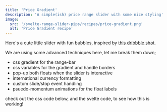 ```yaml
---
title: 'Price Gradient'
description: 'A simple(ish) price range slider with some nice styling'
image:
  src: '/svelte-range-slider-pips/recipes/price-gradient.png'
  alt: 'Price Gradient recipe'
---
```






Here's a cute little slider with fun bubbles, inspired by [<Icon name="la:dribbble" /> this dribbble shot](https://dribbble.com/shots/2056202-Range-Selection-with-Frequency-Chart).

We are using some advanced techniques here, let me break them down;
- css gradient for the range-bar
- css variables for the gradient and handle borders
- pop-up both floats when the slider is interactive
- international currency formatting
- custom slide/stop event handling
- psuedo-momentum animations for the float labels

<Note type="ok">
  check out the css code below, and the svelte code, to see how this is working!
</Note>

<Demo name="Price Range" panel="css" client:visible>
  <PriceGradient client:visible />
</Demo>

<Demo panel="css" client:visible>
  <Code slot="svelte" code={cleanImport(PriceGradientRaw)} lang="svelte" />
  <Code slot="css" code={PriceGradientCss} lang="css" />
</Demo>

